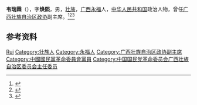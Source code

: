 '''韦瑞霖'''（{{bd|1912年||1998年}}），字'''焕熙'''，男，[[壮族|壮族]]，[[广西|广西]][[永福县|永福]]人，[[中华人民共和国|中华人民共和国]]政治人物，曾任[[广西壮族自治区政协|广西壮族自治区政协]]副主席。<ref>{{Cite book|title=壮族百科辞典|author=《壮族百科辞典》编纂委员会编; 潘其旭, 覃乃昌主编|publisher=广西人民出版社|year=1993|isbn=|location=南宁|pages=}}</ref><ref>{{Cite book|title=中国当代艺术界名人录|author=中国名人研究院编; 异天, 戈德主编|publisher=社会科学文献出版社|year=1993|isbn=|location=北京|pages=}}</ref><ref>{{Cite book|title=中华人民共和国职官志|author=何虎生, 李耀东, 向常福主编|publisher=中国社会出版社|year=2003|isbn=9787800883934|location=北京|pages=}}</ref>

== 参考资料 ==
{{reflist}}

{{中国人物小作品}}

{{Authority control}}
{{DEFAULTSORT:Wei韦}}
[[Category:韦姓|Rui]]
[[Category:壮族人|Category:壮族人]]
[[Category:永福人|Category:永福人]]
[[Category:广西壮族自治区政协副主席|Category:广西壮族自治区政协副主席]]
[[Category:中國國民黨革命委員會黨員|Category:中國國民黨革命委員會黨員]]
[[Category:中国国民党革命委员会广西壮族自治区委员会主任委员|Category:中国国民党革命委员会广西壮族自治区委员会主任委员]]